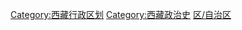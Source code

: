 {{中国古代行政区划分类向导|state=expanded}}

[[Category:西藏行政区划|Category:西藏行政区划]]
[[Category:西藏政治史|Category:西藏政治史]]
[[Category:中国各省行政区划史|区/自治区]]